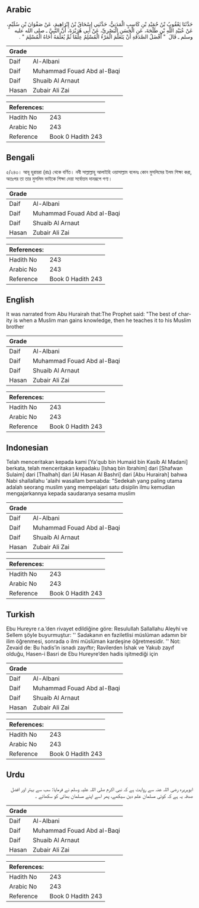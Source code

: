 ## Arabic


<div dir="rtl" lang="ar" style={{fontSize:'larger',backgroundColor:'#f8f9fa',padding:20}}>
حَدَّثَنَا يَعْقُوبُ بْنُ حُمَيْدِ بْنِ كَاسِبٍ الْمَدَنِيُّ، حَدَّثَنِي إِسْحَاقُ بْنُ إِبْرَاهِيمَ، عَنْ صَفْوَانَ بْنِ سُلَيْمٍ، عَنْ عُبَيْدِ اللَّهِ بْنِ طَلْحَةَ، عَنِ الْحَسَنِ الْبَصْرِيِّ، عَنْ أَبِي هُرَيْرَةَ، أَنَّ النَّبِيَّ ـ صلى الله عليه وسلم ـ قَالَ ‏ "‏ أَفْضَلُ الصَّدَقَةِ أَنْ يَتَعَلَّمَ الْمَرْءُ الْمُسْلِمُ عِلْمًا ثُمَّ يُعَلِّمَهُ أَخَاهُ الْمُسْلِمَ ‏"‏ ‏.‏
</div>
<div style={{backgroundColor:'#f8f9fa',padding:20, marginBottom: 10}}><table> <thead> <tr> <th>Grade</th> <th></th> </tr> </thead> <tbody> <tr><td>Daif</td><td>Al-Albani</td></tr><tr><td>Daif</td><td>Muhammad Fouad Abd al-Baqi</td></tr><tr><td>Daif</td><td>Shuaib Al Arnaut</td></tr><tr><td>Hasan</td><td>Zubair Ali Zai</td></tr></tbody></table><table> <thead> <tr> <th>References:</th> <th></th> </tr> </thead> <tbody><tr><td>Hadith No</td><td>243</td></tr><tr><td>Arabic No</td><td>243</td></tr><tr><td>Reference</td><td>Book 0 Hadith 243</td></tr></tbody></table></div>

## Bengali


<div dir="ltr" lang="bn" style={{fontSize:'larger',backgroundColor:'#f8f9fa',padding:20}}>
৫/২৪৩। আবূ হুরায়রা (রাঃ) থেকে বর্ণিত। নবী সাল্লাল্লাহু আলাইহি ওয়াসাল্লাম বলেনঃ কোন মুসলিমের ইলম শিক্ষা করা, অতঃপর তা তার মুসলিম ভাইকে শিক্ষা দেয়া সর্বোত্তম দানরূপে গণ্য।
</div>
<div style={{backgroundColor:'#f8f9fa',padding:20, marginBottom: 10}}><table> <thead> <tr> <th>Grade</th> <th></th> </tr> </thead> <tbody> <tr><td>Daif</td><td>Al-Albani</td></tr><tr><td>Daif</td><td>Muhammad Fouad Abd al-Baqi</td></tr><tr><td>Daif</td><td>Shuaib Al Arnaut</td></tr><tr><td>Hasan</td><td>Zubair Ali Zai</td></tr></tbody></table><table> <thead> <tr> <th>References:</th> <th></th> </tr> </thead> <tbody><tr><td>Hadith No</td><td>243</td></tr><tr><td>Arabic No</td><td>243</td></tr><tr><td>Reference</td><td>Book 0 Hadith 243</td></tr></tbody></table></div>

## English


<div dir="ltr" lang="en" style={{fontSize:'larger',backgroundColor:'#f8f9fa',padding:20}}>
It was narrated from Abu Hurairah that:The Prophet said: "The best of charity is when a Muslim man gains knowledge, then he teaches it to his Muslim brother
</div>
<div style={{backgroundColor:'#f8f9fa',padding:20, marginBottom: 10}}><table> <thead> <tr> <th>Grade</th> <th></th> </tr> </thead> <tbody> <tr><td>Daif</td><td>Al-Albani</td></tr><tr><td>Daif</td><td>Muhammad Fouad Abd al-Baqi</td></tr><tr><td>Daif</td><td>Shuaib Al Arnaut</td></tr><tr><td>Hasan</td><td>Zubair Ali Zai</td></tr></tbody></table><table> <thead> <tr> <th>References:</th> <th></th> </tr> </thead> <tbody><tr><td>Hadith No</td><td>243</td></tr><tr><td>Arabic No</td><td>243</td></tr><tr><td>Reference</td><td>Book 0 Hadith 243</td></tr></tbody></table></div>

## Indonesian


<div dir="ltr" lang="id" style={{fontSize:'larger',backgroundColor:'#f8f9fa',padding:20}}>
Telah menceritakan kepada kami [Ya'qub bin Humaid bin Kasib Al Madani] berkata, telah menceritakan kepadaku [Ishaq bin Ibrahim] dari [Shafwan Sulaim] dari [Thalhah] dari [Al Hasan Al Bashri] dari [Abu Hurairah] bahwa Nabi shallallahu 'alaihi wasallam bersabda: "Sedekah yang paling utama adalah seorang muslim yang mempelajari satu disiplin ilmu kemudian mengajarkannya kepada saudaranya sesama muslim
</div>
<div style={{backgroundColor:'#f8f9fa',padding:20, marginBottom: 10}}><table> <thead> <tr> <th>Grade</th> <th></th> </tr> </thead> <tbody> <tr><td>Daif</td><td>Al-Albani</td></tr><tr><td>Daif</td><td>Muhammad Fouad Abd al-Baqi</td></tr><tr><td>Daif</td><td>Shuaib Al Arnaut</td></tr><tr><td>Hasan</td><td>Zubair Ali Zai</td></tr></tbody></table><table> <thead> <tr> <th>References:</th> <th></th> </tr> </thead> <tbody><tr><td>Hadith No</td><td>243</td></tr><tr><td>Arabic No</td><td>243</td></tr><tr><td>Reference</td><td>Book 0 Hadith 243</td></tr></tbody></table></div>

## Turkish


<div dir="ltr" lang="tr" style={{fontSize:'larger',backgroundColor:'#f8f9fa',padding:20}}>
Ebu Hureyre r.a.’den rivayet edildiğine göre: Resulullah Sallallahu Aleyhi ve Sellem şöyle buyurmuştur: '' Sadakanın en faziletlisi müslüman adamın bir ilim öğrenmesi, sonrada o ilmi müslüman kardeşine öğretmesidir. '' Not: Zevaid de: Bu hadis’in isnadı zayıftır; Ravilerden İshak ve Yakub zayıf olduğu, Hasen-i Basri de Ebu Hureyre’den hadis işitmediği için
</div>
<div style={{backgroundColor:'#f8f9fa',padding:20, marginBottom: 10}}><table> <thead> <tr> <th>Grade</th> <th></th> </tr> </thead> <tbody> <tr><td>Daif</td><td>Al-Albani</td></tr><tr><td>Daif</td><td>Muhammad Fouad Abd al-Baqi</td></tr><tr><td>Daif</td><td>Shuaib Al Arnaut</td></tr><tr><td>Hasan</td><td>Zubair Ali Zai</td></tr></tbody></table><table> <thead> <tr> <th>References:</th> <th></th> </tr> </thead> <tbody><tr><td>Hadith No</td><td>243</td></tr><tr><td>Arabic No</td><td>243</td></tr><tr><td>Reference</td><td>Book 0 Hadith 243</td></tr></tbody></table></div>

## Urdu


<div dir="rtl" lang="ur" style={{fontSize:'larger',backgroundColor:'#f8f9fa',padding:20}}>
ابوہریرہ رضی اللہ عنہ سے روایت ہے کہ نبی اکرم صلی اللہ علیہ وسلم نے فرمایا: سب سے بہتر اور افضل صدقہ یہ ہے کہ کوئی مسلمان علم دین سیکھے، پھر اسے اپنے مسلمان بھائی کو سکھائے ۔
</div>
<div style={{backgroundColor:'#f8f9fa',padding:20, marginBottom: 10}}><table> <thead> <tr> <th>Grade</th> <th></th> </tr> </thead> <tbody> <tr><td>Daif</td><td>Al-Albani</td></tr><tr><td>Daif</td><td>Muhammad Fouad Abd al-Baqi</td></tr><tr><td>Daif</td><td>Shuaib Al Arnaut</td></tr><tr><td>Hasan</td><td>Zubair Ali Zai</td></tr></tbody></table><table> <thead> <tr> <th>References:</th> <th></th> </tr> </thead> <tbody><tr><td>Hadith No</td><td>243</td></tr><tr><td>Arabic No</td><td>243</td></tr><tr><td>Reference</td><td>Book 0 Hadith 243</td></tr></tbody></table></div>